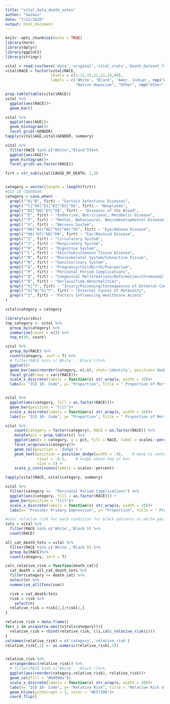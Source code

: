 ```yaml
---
title: "vital_data_death_notes"
author: "Saimun"
date: "7/22/2020"
output: html_document
---
```


```r
knitr::opts_chunk$set(echo = TRUE)
library(here)
library(dplyr)
library(ggplot2)
library(stringr)
```


```r
vital = read.csv(here('data','original','vital_stats','Death_dataset_from_2016_to_YTD.csv'))
vital$RACE = factor(vital$RACE,
                    levels = c(1:11,15,21,22,24,99),
                    labels = c('White', "Black", 'Amer. Indian', rep("Asian",7),
                               "Native Hawaiian", "Other", rep("Other", 4)))
```


```r
prop.table(table(vital$RACE))
vital %>%
  ggplot(aes(RACE))+
  geom_bar()

vital %>%
  ggplot(aes(AGE))+
  geom_histogram()+
  facet_grid(~GENDER)
tapply(vital$AGE,vital$GENDER, summary)

vital %>%
  filter(RACE %in% c("White","Black"))%>%
  ggplot(aes(AGE))+
  geom_histogram()+
  facet_grid(~as.factor(RACE))
```


```r
firt = str_sub(vital$CAUSE_OF_DEATH, 1,3) 


category = vector(length = length(firt))
#ICD 10 CODEBOOK
category = case_when(
  grepl("^A|^B", firt) ~ "Certain Infectious Diseases",
  grepl("^C|^D0|^D1|^D2|^D3|^D4", firt) ~ "Neoplasms",
  grepl("^D5|^D6|^D7|^D8", firt) ~ "Diseases of the Blood",
  grepl("^E", firt) ~ "Endocrine, Nutritional, Metabolic Disease",
  grepl("^F", firt) ~ "Mental, Behavioural, Neurodevelopmental Disease",
  grepl("^G", firt) ~ "Nervous System",
  grepl("^H0|^H1|^H2|^H3|^H4|^H5", firt) ~ "Eye/Adnexa Disease",
  grepl("^H6|^H7|^H8|^H9", firt) ~ "Ear/Mastoid Disease",
  grepl("^I", firt) ~ "Circulatory System",
  grepl("^J", firt) ~ "Respiratory System",
  grepl("^K", firt) ~ "Digestive System",
  grepl("^L", firt) ~ "Skin/Subcutaneous Tissue Disease",
  grepl("^M", firt) ~ "Muscoskeletal System/Connective Tissue",
  grepl("^N", firt) ~ "Genitourinary System",
  grepl("^O", firt) ~ "Pregnancy/Childbirth/Puerperium",
  grepl("^P", firt) ~ "Perinatal Period Complications",
  grepl("^Q", firt) ~ "Congenital Malformations/Deformation/Chromsomal Abnormalities",
  grepl("^R", firt) ~ "Unclassified Abnormalities",
  grepl("^S|^T", firt) ~ "Injury/Poisoning/Consequences of Extenral Causes",
  grepl("^V|^W|^X|^Y", firt) ~ "External Causes of Morbidity",
  grepl("^Z", firt) ~ "Factors Influencing Healthcare Access"
)

vital$category = category
```


```r
library(viridis)
top_category <- vital %>%
  group_by(category) %>%
  summarize(count = n()) %>%
  top_n(10, count)

vital %>%
  group_by(RACE) %>%
  count(category, sort = T) %>%
  # filter(RACE %in% c('White', 'Black'))%>%
  ggplot()+
  geom_bar(aes(reorder(category,-n),n), stat='identity', position='dodge')+
  facet_grid(rows = vars(RACE))+
  scale_x_discrete(labels = function(x) str_wrap(x, width = 10))+
  labs(x= "ICD 10- Code", y= "Proportion", title = " Proportion of Mortalities by Race")


vital %>%
  ggplot(aes(category, fill = as.factor(RACE)))+
  geom_bar(position = "fill")+
  scale_x_discrete(labels = function(x) str_wrap(x, width = 10))+
  labs(x= "ICD 10- Code", y= "Proportion", title = " Proportion of Mortalities by Race")

vital %>% 
    count(category = factor(category), RACE = as.factor(RACE)) %>% 
    mutate(pct = prop.table(n)) %>% 
    ggplot(aes(x = category, y = pct, fill = RACE, label = scales::percent(pct))) + 
    facet_wrap(vars(category))+
    geom_col(position = 'dodge') + 
    geom_text(position = position_dodge(width = .9),    # move to center of bars
              vjust = -0.5,    # nudge above top of bar
              size = 3) + 
    scale_y_continuous(labels = scales::percent)

tapply(vital$RACE, vital$category, summary)

vital %>%
  filter(category ==  "Perinatal Period Complications") %>%
  ggplot(aes(category, fill = as.factor(RACE))) +
  geom_bar(position = "fill")+
  scale_x_discrete(labels = function(x) str_wrap(x, width = 10))+
  labs(x= "Provider Primary Impression", y= "Proportion", title = " Proportion of Mortalities by Race")
```

```r
#calc relative risk for each condition for black patients vs white patients
tots = vital %>% 
  filter(RACE %in% c('White','Black')) %>%
  count(RACE)

all_cat_death_tots = vital %>%
  filter(RACE %in% c('White','Black')) %>%
  group_by(RACE)%>%
  count(category, sort = T)

calc_relative_risk = function(death_cat){
  cat_death = all_cat_death_tots %>%
  filter(category == death_cat) %>%
  select(n) %>%
  summarise_all(funs(sum))

  risk = cat_death/tots 
  risk = risk %>%
    select(n)
  relative_risk = risk[2,]/risk[1,]
}

relative_risk = data.frame()
for( i in unique(na.omit(vital$category))){
  relative_risk = rbind(relative_risk, c(i,calc_relative_risk(i)))
}
colnames(relative_risk) = c('category','relative_risk')
relative_risk[,2] <- as.numeric(relative_risk[,2])


relative_risk %>%
  arrange(desc(relative_risk)) %>%
  # filter(RACE %in% c('White', 'Black'))%>%
  ggplot(aes(reorder(category,relative_risk), relative_risk))+
  geom_col(fill = "#60999a")+
  scale_x_discrete(labels = function(x) str_wrap(x, width = 20))+
  labs(x= "ICD 10- Code", y= "Relative Risk", title = "Relative Risk of Death of Black Patients to White Patients")+
  geom_hline(yintercept = 1, color = "#E57200")+
  coord_flip()

```


